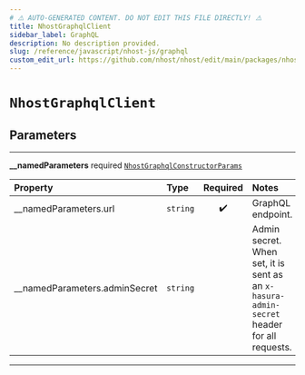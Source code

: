 ```yaml
---
# ⚠️ AUTO-GENERATED CONTENT. DO NOT EDIT THIS FILE DIRECTLY! ⚠️
title: NhostGraphqlClient
sidebar_label: GraphQL
description: No description provided.
slug: /reference/javascript/nhost-js/graphql
custom_edit_url: https://github.com/nhost/nhost/edit/main/packages/nhost-js/src/clients/graphql.ts#L35
---
```


# `NhostGraphqlClient`

## Parameters

---

**<span className="parameter-name">\_\_namedParameters</span>** <span className="optional-status">required</span> [`NhostGraphqlConstructorParams`](/reference/docgen/javascript/nhost-js/types/nhost-graphql-constructor-params)

| Property                                                                                                    | Type     | Required | Notes                                                                                     |
| :---------------------------------------------------------------------------------------------------------- | :------- | :------: | :---------------------------------------------------------------------------------------- |
| <span className="parameter-name"><span className="light-grey">\_\_namedParameters.</span>url</span>         | `string` |    ✔️    | GraphQL endpoint.                                                                         |
| <span className="parameter-name"><span className="light-grey">\_\_namedParameters.</span>adminSecret</span> | `string` |          | Admin secret. When set, it is sent as an `x-hasura-admin-secret` header for all requests. |

---
